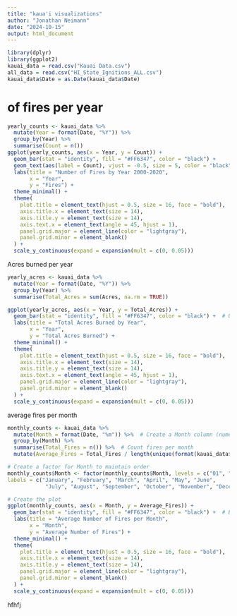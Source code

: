 ```yaml
---
title: "kaua'i visualizations"
author: "Jonathan Neimann"
date: "2024-10-15"
output: html_document
---
```


```r
library(dplyr)
library(ggplot2)
kauai_data = read.csv("Kauai Data.csv")
all_data = read.csv("HI_State_Ignitions_ALL.csv")
kauai_data$Date = as.Date(kauai_data$Date)
```

# of fires per year 

```r
yearly_counts <- kauai_data %>%
  mutate(Year = format(Date, "%Y")) %>%
  group_by(Year) %>%
  summarise(Count = n())
ggplot(yearly_counts, aes(x = Year, y = Count)) +
  geom_bar(stat = "identity", fill = "#FF6347", color = "black") +  
  geom_text(aes(label = Count), vjust = -0.5, size = 5, color = "black") +  # Add count labels
  labs(title = "Number of Fires by Year 2000-2020",
       x = "Year",
       y = "Fires") +
  theme_minimal() +
  theme(
    plot.title = element_text(hjust = 0.5, size = 16, face = "bold"),
    axis.title.x = element_text(size = 14),
    axis.title.y = element_text(size = 14),
    axis.text.x = element_text(angle = 45, hjust = 1),
    panel.grid.major = element_line(color = "lightgray"),
    panel.grid.minor = element_blank()
  ) +
  scale_y_continuous(expand = expansion(mult = c(0, 0.05)))
```
Acres burned per year 

```r
yearly_acres <- kauai_data %>%
  mutate(Year = format(Date, "%Y")) %>%
  group_by(Year) %>%
  summarise(Total_Acres = sum(Acres, na.rm = TRUE))

ggplot(yearly_acres, aes(x = Year, y = Total_Acres)) +
  geom_bar(stat = "identity", fill = "#FF6347", color = "black") +  # Using Tomato color
  labs(title = "Total Acres Burned by Year",
       x = "Year",
       y = "Total Acres Burned") +
  theme_minimal() +
  theme(
    plot.title = element_text(hjust = 0.5, size = 16, face = "bold"),
    axis.title.x = element_text(size = 14),
    axis.title.y = element_text(size = 14),
    axis.text.x = element_text(angle = 45, hjust = 1),
    panel.grid.major = element_line(color = "lightgray"),
    panel.grid.minor = element_blank()
  ) +
  scale_y_continuous(expand = expansion(mult = c(0, 0.05)))
```
average fires per month 

```r
monthly_counts <- kauai_data %>%
  mutate(Month = format(Date, "%m")) %>%  # Create a Month column (numeric)
  group_by(Month) %>%
  summarise(Total_Fires = n()) %>%  # Count fires per month
  mutate(Average_Fires = Total_Fires / length(unique(format(kauai_data$Date, "%Y"))))  # Average fires per month

# Create a factor for Month to maintain order
monthly_counts$Month <- factor(monthly_counts$Month, levels = c("01", "02", "03", "04", "05", "06", "07", "08", "09", "10", "11", "12"),
labels = c("January", "February", "March", "April", "May", "June",
            "July", "August", "September", "October", "November", "December"))

# Create the plot
ggplot(monthly_counts, aes(x = Month, y = Average_Fires)) +
  geom_bar(stat = "identity", fill = "#FF6347", color = "black") +  # Bar chart for average fires
  labs(title = "Average Number of Fires per Month",
       x = "Month",
       y = "Average Number of Fires") +
  theme_minimal() +
  theme(
    plot.title = element_text(hjust = 0.5, size = 16, face = "bold"),
    axis.title.x = element_text(size = 14),
    axis.title.y = element_text(size = 14),
    panel.grid.major = element_line(color = "lightgray"),
    panel.grid.minor = element_blank()
  ) +
  scale_y_continuous(expand = expansion(mult = c(0, 0.05)))
```

hfhfj
